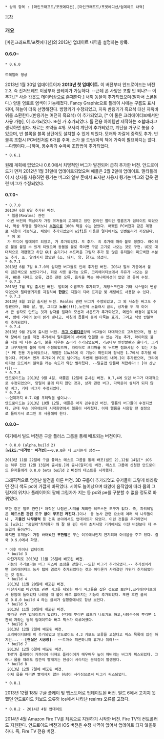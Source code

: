  * 상위 항목 : [마인크래프트/포켓에디션],[마인크래프트/포켓에디션/업데이트 내역]

[[목차]]
=== 개요 ===
[마인크래프트/포켓에디션]의 2013년 업데이트 내역을 설명하는 항목.
==== 0.6.0~ ====

 * 0.6.0
 {{{#!html
<iframe width="560" height="315" src="//www.youtube.com/embed/x4MEDYEx5fU" frameborder="0" allowfullscreen></iframe>}}}
 트레일러 영상

2013년 1월 30일 업데이트이자 '''2013년 첫 업데이트.''' 이 버전부터 안드로이드는 버전 2.3, 즉 진저브레드 이상부터 플레이가 가능하다. --근데 폰 사양은 포함 안 되나?-- '''{{{#red 표지판과 갑옷}}}'''이 추가.[* 사슬 갑옷도 데이터상으로 존재한다.] 새끼 동물이 추가되었으며(알아서 스폰된다.) 양을 염료로 염색이 가능해졌다. Fancy Graphic으로 플레이 시에는 구름도 표시되며, 하늘이 더욱 선명해진다. 방향키가 수정되었고, 지옥 반응기가 흑요석 대신 지옥바위를 소환한다.(반응기는 여전히 흑요석) '''{{{#red 지옥 벽돌, 지옥 석영}}}'''이 추가되었고, '''{{{#red 조각난 석재 벽돌, 이끼 낀 석재 벽돌}}}'''[* 이 둘은 크리에이티브에서만 사용 가능], '''{{{#red 조각된 사암, 매끈한 사암}}}'''이 추가되었다. 또한 '''{{{#red 석재 절단기}}}'''가 추가되었다. 돌 전용 아이템만 제작하는 조합대라고 생각하면 쉽다. 재료는 조약돌 4개. 모서리 계단이 추가되었고, 계단을 거꾸로 놓을 수 있으며, 반 블록을 블록 상단에도 설치할 수 있게 되었다. 모래와 자갈에 중력도 추가. 반 블록 조합시 PC버전처럼 6개를 주며, 소가 '''{{{#red 가죽}}}'''을 드랍(아직 책에 가죽이 필요하지는 않다. --다행이다.--)하며, 통수박과 수박씨 조합법이 추가되었다.
 * 0.6.1
원래 계획에 없었으나 0.6.0에서 치명적인 버그가 발견되어 급히 추가한 버전. 안드로이드가 먼저 2012년 1월 31일에 업데이트되었으며 애플은 2월 2일에 업데이트. 멀티플레이 시 상자를 사용하면 튕기는 버그와 일부 폰에서 표지판 사용시 튕기는 버그와 갑옷 관련 버그가 수정되었다.

==== 0.7.0~ ====

 * 0.7.0
 2013년 6월 6일 추가된 버전. 
  * 렐름(Realms) 관련
  이번 버전의 핵심이자 가장 유저들이 고대하고 있던 온라인 멀티인 렐름즈가 업데이트 되었으나, 막상 뚜껑을 열어보니 [[복돌이]]를 100% 막을 수는 없었다. 어쨌든 PC버전과 같은 계정로 사용이 가능하고, 채팅이 추가되었으며 wifi를 이용한 멀티에서도 인벤토리가 저장된다.
  * 이 외
  '''{{{#red 양동이}}}'''가 드디어 업데이트 되었고, '''{{{#red 케이크}}}'''가 추가되었다. '''{{{#red 달걀}}}'''도 추가. '''{{{#red 용암 양동이}}}'''의 추가에 따라 불도 생겼다. 라이터로 불을 붙일 수 있게 되었으며 동물을 불로 죽이면 구운 고기로 나오는 것도 구현. UI도 대대적으로 개편했고 하단 GUI 숨기기나 부드러운 그림자 추가 등 많은 유저들이 피드백한 부분도 추가. 또, 알려지지 않았던 '''{{{#red 몬스터 스폰알}}}'''(소, 돼지, 양, 닭)도 생겼다.
 * 0.7.1
 2013년 6월 7일 0.7.0의 심각한 버그들로 인해 추가된 버전. IOS나 일부 기종에서 불이 검은색으로 보인다거나, 화로 사용 불가능 오류, 크리에이티브에서 우유가 나오는 문제, HD폰 디패드 오류, 갑옷 관련 오류, 음식을 먹는 애니메이션이 없던 것 등이 수정.
 * 0.7.2
 2013년 7월 5일 출시된 버전. 멀티에 이름표가 추가되고, 채팅스크린과 기타 시스템이 변경되었으며 멀티랭귀지를 지원하여 '''한글'''도 지원이 되어 표지판 및 채팅에도 사용할 수 있다.
 * 0.7.3
 2013년 8월 15일 출시된 버전. Realms 관련 버그가 수정되었고, 그 외 사소한 버그도 수정됐으며, 해와 달, 별, 그리고 '''노을(!!!)''',노란색 스플래시 글씨, 상자를 두 개 이어서 큰 상자로 만드는 것과 상자를 열때의 모션과 사운드가 추가되었고, 메인의 배경이 움직이며, 밤에 거미의 눈이 밝게 빛나고, 아침에 몹들이 불에 타죽는 효과, 그리고 석영 반블럭이 추가되었다.
 * 0.7.4
 2013년 9월 2일에 출시된 버전. '''[[크고 아름다운]]'''양의 버그들이 대대적으로 고쳐졌으며, 맵 선택 창에서 ip를 직접 추가해서 멀티플레이 서버에 연결할 수 있는 기능 추가, 라이터로 불을 지필 때 나는 소리, 불을 태우는 소리가 추가되었으며, 가공나무 반칸발판과 울타리, 그리고 나무계단이 불에 타게 수정되었으며, 라이터로 크리퍼를 꾹 누르면 점화시킬 수 있는 기능[* PE 전용 기능이었으나, 개발판 13w36에 이 기능이 확인되어 정식판 1.7에서 추가될 예정이다. PE에서 먼저 추가되어 PC로 넘어가는 두번째 업데이트 내역.]이 추가됐으며, 크리에이티브 모드에서 블럭을 캐는 속도가 약간 빨라졌다. --탈출맵 만들때 적합하다!! [야 신난다]!--
 * 0.7.5
 안드로이드는 2013년 9월 4일, 애플은 12일에 출시된 버전. 0,7,4에 있던 버그가 대대적으로 수정되었으며, 양털이 불에 타지 않던 것과, 상자 관련 버그, 다락문이 설치가 되지 않던 버그, 기타 버그가 수정되었다.
 * 0.7.6
 ~~언제까지 0.7.X를 우려먹을 셈이냐~~
 안드로이드는 2013년 10월 12일, 애플은 아직 검수중인 버전. 렐름의 버그들이 수정되었다. 근데 무슨 이유에선지 시작화면에서 렐름이 사라졌다. 이제 렐름을 사용할 땐 설정으로 들어가서 로그인 후 사용해야 한다.

==== 0.8.0~ ====
여기에서 빌드 버전은 구글 플러스 그룹을 통해 배포되는 버전이다.

 * 0.8.0 (alpha,build 2)
 '''[wiki:"대격변" 마격변]'''~~0.9.0은 더 크다는게 함정~~

 2013년 11월 22일에 구글 플러스 테스트 그룹을 통해 배포(빌드 2),12월 14일[* iOS는 하루 전인 12월 13일에 출시됨.]에 출시(알파)된 버전. 테스트 그룹에 신청한 안드로이드 유저들에게 0.8.0 beta build 2 버전의 테스트를 시작했다. 
그래픽적으로 엄청난 발전을 이룬 버전. 3D 구름이 추가되었고 유저들이 그렇게 바라왔던 잔디 색도 pc에 가깝게 바뀌었다. 시야도 늘어났으며 태양에 움직임에 따라 몹의 그림자의 위치나 플레이어의 팔에 그림자가 지는 등 pc와 pe를 구분할 수 없을 정도로 바뀌었다.
 또한 '''{{{#red 마인카트,철도,파워레일}}}'''같은 철도 관련[* 아직은 나침반,시계를 제외한 레드스톤 도구가 없다. 즉, 파워레일은 '''레드스톤 관련 도구 없이 무조건 켜진다.''']이나 '''{{{#red 볏짚,호박,잭 오 랜턴,감자,당근,사탕무}}}''' 등 농사 관련 요소에 여러 색 나무들이나 '''{{{#red 양털 카펫,돌 울타리,철창, 석탄 블럭}}}, 기울인 나무블럭''' 등 건축 분야에서도 업데이트가 되었다. 이런 것들을 추가하면서도 [wiki: "공밀레"최적화가 꽤 잘 된 편] 이라 초저사양 기기에서도 이전 버전보다 더 부드럽게 돌아간다.
 하지만 유저들이 가장 바래왔던 '''무한맵'''은 무슨 이유에서인지 연기되어 아쉬움을 주고 있다. 결국 0.9.0에서 확정.

 * 이후 마이너 업데이트 
  * build 3
  마찬가지로 2013년 11월 26일에 배포된 버전.
  기능의 추가보다는 버그 픽스에 초점을 맞췄다.--또한 버그가 추가되었다.-- 추가점이라면 크리에이티브 농사 탭에 염료가 추가되었다는 것과 어디론가 사라졌던 가위가 추가되었다는 것 정도. 
  * build 4
  2013년 11월 28일에 배포된 버전.
  마찬가지로 마인카트 관련 버그를 제외한 여러 버그들을 잡은 것으로 보인다.크리에이티브에서 용암에 들어갔다 나왔을 때 불이 바로 없어지는 기능이 추가되었다. 또한 흐린 글씨로 0.8.0 build 4 라는 글씨가 실행중에서도 항상 보인다.
  * build 5
  2013년 11월 30일에 배포된 버전.
  뼛가루 관련 업데이트가 있었다. 잔디에 뿌리면 잡초가 나오기도 하고,사탕수수에 뿌리면 1칸씩 자라는 등의 업데이트와 버그 픽스가 이루어졌다.
  * build 6
  2013년 12월 2일에 배포된 버전.
  크리에이티브에 '''{{{#red 거미줄}}}'''이 추가되었고 안드로이드 4.3 키보드 오류를 고쳤다고 픽스 목록에 있긴 하지만... --'''[현실은 시궁창]'''-- ~~토마소 피곤하니까 휴가나 줘라!~~
  * build 7
  2013년 12월 6일에 배포된 버전.
  TNT가 플레이어 가까이에 터져도 플레이어가 매우매우 높이 떠버리는 버그가 픽스되었다. 그러나 몹을 때려도 잠깐씩 빨개지는 현상이 사라지는 문제점이 발생했다.
  * build 8
  2013년 12월 7일에 배포된 버전.
  이제 몹을 때리면 빨개지지 않는 현상이 사라짐으로써 버그가 픽스되었다.

 * 0.8.1
2013년 12월 18일 구글 플레이 밎 앱스토어로 업데이트된 버전.
빌드 6에서 고치지 못했던 안드로이드 키보드 오류와 ios에서 나타난 realms 오류를 고쳤다.

 * 0.8.2 - 2014년 4월 업데이트
2014년 4월 Amazon Fire TV를 처음으로 지원하기 시작한 버전.
Fire TV의 컨트롤러도 지원한다. 안드로이드 버전과 iOS 버전은 수정 내역이 없어서 업데이트 되지 않을듯 하다. 즉, Fire TV 전용 버전.
